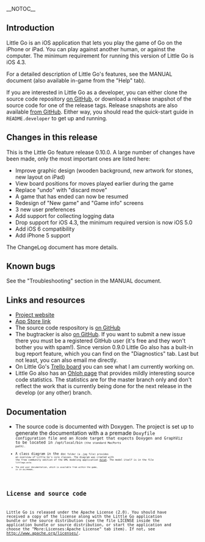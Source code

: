 <!-- Note to editors: This file is formatted in Mediawiki markup. It is parsed
     by GitHub to present the project front page. -->

__NOTOC__

== Introduction ==

Little Go is an iOS application that lets you play the game of Go on the iPhone
or iPad. You can play against another human, or against the computer. The
minimum requirement for running this version of Little Go is iOS 4.3.

For a detailed description of Little Go's features, see the MANUAL document
(also available in-game from the "Help" tab).

If you are interested in Little Go as a developer, you can either clone the
source code repository [https://github.com/herzbube/littlego/ on GitHub], or
download a release snapshot of the source code for one of the release tags. Release
snapshots are also available
[https://github.com/herzbube/littlego/tags from GitHub]. Either way, you should
read the quick-start guide in <code>README.developer</code> to get up and
running.


== Changes in this release ==

This is the Little Go feature release 0.10.0. A large number of changes have
been made, only the most important ones are listed here:

* Improve graphic design (wooden background, new artwork for stones, new layout on iPad)
* View board positions for moves played earlier during the game
* Replace "undo" with "discard move"
* A game that has ended can now be resumed
* Redesign of "New game" and "Game info" screens
* 3 new user preferences
* Add support for collecting logging data
* Drop support for iOS 4.3, the minimum required version is now iOS 5.0
* Add iOS 6 compatibility
* Add iPhone 5 support

The ChangeLog document has more details.


== Known bugs ==

See the "Troubleshooting" section in the MANUAL document.


== Links and resources ==

* [http://www.herzbube.ch/littlego Project website]
* [http://itunes.apple.com/us/app/little-go/id490753989?ls=1&mt=8 App Store link]
* The source code respository is [https://github.com/herzbube/littlego/ on GitHub]
* The bugtracker is also [https://github.com/herzbube/littlego/issues on GitHub]. If you want to submit a new issue there you must be a registered GitHub user (it's free and they won't bother you with spam!). Since version 0.9.0 Little Go also has a built-in bug report feature, which you can find on the "Diagnostics" tab. Last but not least, you can also email me directly.
* On Little Go's [https://trello.com/board/little-go/4fd84c295027333d460dcc32 Trello board] you can see what I am currently working on.
* Little Go also has an [https://www.ohloh.net/p/littlego Ohloh page] that provides mildly interesting source code statistics. The statistics are for the master branch only and don't reflect the work that is currently being done for the next release in the develop (or any other) branch.


== Documentation ==

* The source code is documented with Doxygen. The project is set up to generate the documentation with a a premade <code>Doxyfile<code> configuration file and an Xcode target that expects Doxygen and GraphViz to be located in <code>/opt/local/bin<code> (the standard MacPorts path).
* A class diagram in the <code>doc<code> folder (a .jpg file) provides an overview of Little Go's core classes. The diagram was created with the free community edition of the UML modeling application [http://astah.net/ Astah]. The model itself is in the file <code>littlego.asta<code>.
* The end user documentation, which is available from within the game, is in <code>doc/MANUAL</code>.


== License and source code ==

Little Go is released under the Apache License (2.0). You should have received a
copy of the license along with the Little Go application bundle or the source
distribution (see the file LICENSE inside the application bundle or source
distribution, or start the application and choose the
"More:Licenses:Apache License" tab item). If not, see
http://www.apache.org/licenses/.
